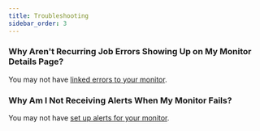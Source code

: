 ```yaml
---
title: Troubleshooting
sidebar_order: 3
---
```


### Why Aren't Recurring Job Errors Showing Up on My Monitor Details Page?

You may not have [linked errors to your monitor](/product/crons/getting-started/http/#connecting-errors-to-cron-monitors).

### Why Am I Not Receiving Alerts When My Monitor Fails?

You may not have [set up alerts for your monitor](/product/crons/getting-started/http/#alerts).

<IncludePlatformContent name="common/crons/troubleshooting.mdx" />
